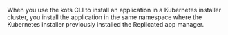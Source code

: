When you use the kots CLI to install an application in a Kubernetes installer cluster, you install the application in the same namespace where the Kubernetes installer previously installed the Replicated app manager.